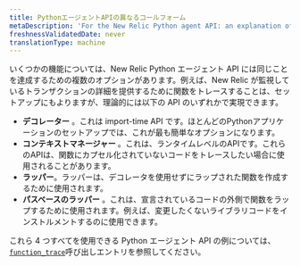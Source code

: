 ```yaml
---
title: PythonエージェントAPIの異なるコールフォーム
metaDescription: 'For the New Relic Python agent API: an explanation of varied call forms for some API functions.'
freshnessValidatedDate: never
translationType: machine
---
```


いくつかの機能については、New Relic Python エージェント API には同じことを達成するための複数のオプションがあります。例えば、New Relic が監視しているトランザクションの詳細を提供するために関数をトレースすることは、セットアップにもよりますが、理論的には以下の API のいずれかで実現できます。

* **デコレーター** 。これは import-time API です。ほとんどのPythonアプリケーションのセットアップでは、これが最も簡単なオプションになります。
* **コンテキストマネージャー** 。これは、ランタイムレベルのAPIです。これらのAPIは、関数にカプセル化されていないコードをトレースしたい場合に使用されることがあります。
* **ラッパー**。ラッパーは、デコレータを使用せずにラップされた関数を作成するために使用されます。
* **パスベースのラッパー** 。これは、宣言されているコードの外側で関数をラップするために使用されます。例えば、変更したくないライブラリコードをインストルメントするのに使用できます。

これら 4 つすべてを使用できる Python エージェント API の例については、 [`function_trace`](/docs/agents/python-agent/python-agent-api/function_trace)呼び出しエントリを参照してください。